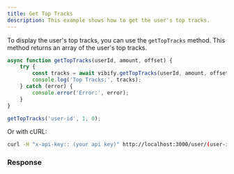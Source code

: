 ```yaml
---
title: Get Top Tracks
description: This example shows how to get the user's top tracks.
---
```



To display the user's top tracks, you can use the `getTopTracks` method. This method returns an array of the user's top tracks.

```js
async function getTopTracks(userId, amount, offset) {
    try {
        const tracks = await vibify.getTopTracks(userId, amount, offset);
        console.log('Top Tracks:', tracks);
    } catch (error) {
        console.error('Error:', error);
    }
}

getTopTracks('user-id', 1, 0);
```
Or with cURL:
```bash
curl -H "x-api-key:: (your api key)" http://localhost:3000/user/(user-id)/top-tracks?amount=1
```

### Response

<div data-pagefind-ignore>
<Response data-pagefind-ignore />
</div>